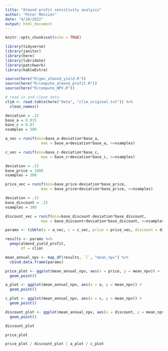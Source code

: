 ```yaml
---
title: "Almond profit sensitivity analysis"
author: "Peter Menzies"
date: "4/10/2022"
output: html_document
---
```


```r
knitr::opts_chunk$set(echo = TRUE)

library(tidyverse)
library(janitor)
library(here)
library(lubridate)
library(patchwork)
library(kableExtra)

source(here("R/gen_almond_yield.R"))
source(here("R/compute_almond_profit.R"))
source(here("R/compute_NPV.R"))
```

```r
# read in and clean data 
clim <- read.table(here("data", "clim_original.txt")) %>% 
  clean_names() 

```

```r
deviation = .15
base_a = 0.015
base_c = 0.07
nsamples = 300

a_vec = runif(min=base_a-deviation*base_a,
                max = base_a+deviation*base_a, n=nsamples)

c_vec = runif(min=base_c-deviation*base_c,
                max = base_c+deviation*base_c, n=nsamples)

deviation = .15
base_price = 1000
nsamples = 300

price_vec = runif(min=base_price-deviation*base_price,
                max = base_price+deviation*base_price, n=nsamples)

deviation = .15
base_discount = .15
nsamples = 300

discount_vec = runif(min=base_discount-deviation*base_discount,
                max = base_discount+deviation*base_discount, n=nsamples)

params <- tibble(a = a_vec, c = c_vec, price = price_vec, discount = discount_vec)

results <- params %>% 
  pmap(almond_yield_profit,
       df = clim)

mean_annual_npv <- map_df(results, `[`, "mean_npv") %>% 
  cbind.data.frame(params)
```


```r
price_plot <- ggplot(mean_annual_npv, aes(x = price, y = mean_npv)) +
  geom_point()

a_plot <- ggplot(mean_annual_npv, aes(x = a, y = mean_npv)) +
  geom_point()

c_plot <- ggplot(mean_annual_npv, aes(x = c, y = mean_npv)) +
  geom_point()

discount_plot <- ggplot(mean_annual_npv, aes(x = discount, y = mean_npv)) +
  geom_point()

discount_plot

price_plot

price_plot / discount_plot | a_plot / c_plot
```












